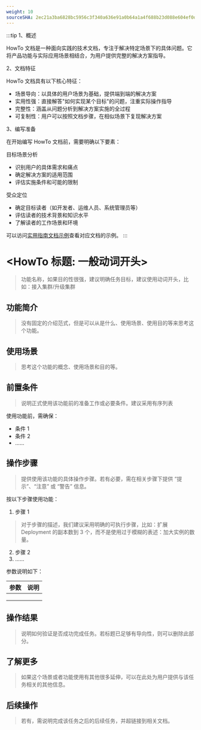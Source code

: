 ```yaml
---
weight: 10
sourceSHA: 2ec21a3ba6828bc5956c3f340a636e91a0b64a1a4f688b23d088e604ef0dfc32
---
```


:::tip
1、概述

HowTo 文档是一种面向实践的技术文档，专注于解决特定场景下的具体问题。它将产品功能与实际应用场景相结合，为用户提供完整的解决方案指导。

2、文档特征

HowTo 文档具有以下核心特征：

- 场景导向：以具体的用户场景为基础，提供端到端的解决方案
- 实用性强：直接解答"如何实现某个目标"的问题，注重实际操作指导
- 完整性：涵盖从问题分析到解决方案实施的全过程
- 可复制性：用户可以按照文档步骤，在相似场景下复现解决方案

3、编写准备

在开始编写 HowTo 文档前，需要明确以下要素：

目标场景分析

- 识别用户的具体需求和痛点
- 确定解决方案的适用范围
- 评估实施条件和可能的限制

受众定位

- 确定目标读者（如开发者、运维人员、系统管理员等）
- 评估读者的技术背景和知识水平
- 了解读者的工作场景和环境

可以访问[实用指南文档示例](https://product-doc-guide.alauda.cn/template/howto/example.html)查看对应文档的示例。
:::

# \<HowTo 标题: 一般动词开头>

> 功能名称，如果目的性很强，建议明确任务目标，建议使用动词开头，比如：接入集群/升级集群

## 功能简介

> 没有固定的介绍范式，但是可以从是什么、使用场景、使用目的等来思考这个功能。

## 使用场景

> 思考这个功能的概念、使用场景和目的等。

## 前置条件

> 说明正式使用该功能前的准备工作或必要条件。建议采用有序列表

使用功能前，需确保：

- 条件 1
- 条件 2
- ......

## 操作步骤

> 提供使用该功能的具体操作步骤。若有必要，需在相关步骤下提供 “提示”、“注意” 或 “警告” 信息。

按以下步骤使用功能：

1. 步骤 1

> 对于步骤的描述，我们建议采用明确的可执行步骤，比如：扩展 Deployment 的副本数到 3 个，而不是使用过于模糊的表述：加大实例的数量。

2. 步骤 2
3. ......

参数说明如下：

| **参数** | **说明** |
| ------ | ------ |
|        |        |
|        |        |
|        |        |

## 操作结果

> 说明如何验证是否成功完成任务。若标题已足够有导向性，则可以删除此部分。

## 了解更多

> 如果这个场景或者功能使用有其他很多延伸，可以在此处为用户提供与该任务相关的其他信息。

## 后续操作

> 若有，需说明完成该任务之后的后续任务，并超链接到相关文档。
